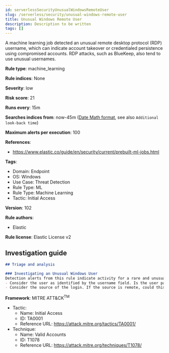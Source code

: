 ```yaml
---
id: serverlessSecurityUnusualWindowsRemoteUser
slug: /serverless/security/unusual-windows-remote-user
title: Unusual Windows Remote User
description: Description to be written
tags: []
---
```


<div id="unusual-windows-remote-user"></div>

A machine learning job detected an unusual remote desktop protocol (RDP) username, which can indicate account takeover or credentialed persistence using compromised accounts. RDP attacks, such as BlueKeep, also tend to use unusual usernames.

**Rule type**: machine_learning

**Rule indices**: None

**Severity**: low

**Risk score**: 21

**Runs every**: 15m

**Searches indices from**: now-45m ([Date Math format](((ref))/common-options.html#date-math), see also <DocLink id="serverlessSecurityRulesUiCreate" section="set-the-rules-schedule">`Additional look-back time`</DocLink>)

**Maximum alerts per execution**: 100

**References**: 

* https://www.elastic.co/guide/en/security/current/prebuilt-ml-jobs.html

**Tags**: 

* Domain: Endpoint
* OS: Windows
* Use Case: Threat Detection
* Rule Type: ML
* Rule Type: Machine Learning
* Tactic: Initial Access

**Version**: 102

**Rule authors**: 

* Elastic

**Rule license**: Elastic License v2

## Investigation guide

```markdown
## Triage and analysis

### Investigating an Unusual Windows User
Detection alerts from this rule indicate activity for a rare and unusual Windows RDP (remote desktop) user. Here are some possible avenues of investigation:
- Consider the user as identified by the username field. Is the user part of a group who normally logs into Windows hosts using RDP (remote desktop protocol)? Is this logon activity part of an expected workflow for the user?
- Consider the source of the login. If the source is remote, could this be related to occasional troubleshooting or support activity by a vendor or an employee working remotely?
```

**Framework**: MITRE ATT&CK<sup>TM</sup>

* Tactic:
    * Name: Initial Access
    * ID: TA0001
    * Reference URL: https://attack.mitre.org/tactics/TA0001/
* Technique:
    * Name: Valid Accounts
    * ID: T1078
    * Reference URL: https://attack.mitre.org/techniques/T1078/

